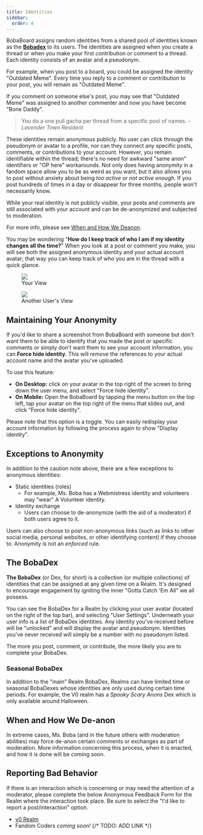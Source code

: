 ```yaml
---
title: Identities
sidebar:
  order: 4
---
```



BobaBoard assigns random identities from a shared pool of identities known as
the [**Bobadex**](#the-bobadex) to its users. The identities are assigned when
you create a thread or when you make your first contribution or comment to a
thread. Each identity consists of an avatar and a pseudonym.

For example, when you post to a board, you could be assigned the identity
"Outdated Meme". Every time you reply to a comment or contribution to your post,
you will remain as "Outdated Meme".

If you comment on someone else's post, you may see that "Outdated Meme" was
assigned to another commenter and now you have become "Bone Daddy".

<blockquote>
You do a one pull gacha per thread from a specific pool of names.
  <cite>
	  - Lavender Town Resident
	</cite>
</blockquote>

These identities remain anonymous publicly. No user can click through the
pseudonym or avatar to a profile, nor can they connect any specific posts,
comments, or contributions to your account. However, you remain identifiable
within the thread; there's no need for awkward "same anon" identifiers or "OP
here" workarounds. Not only does having anonymity in a fandom space allow you to
be as weird as you want, but it also allows you to post without anxiety about
being _too active_ or _not active enough_. If you post hundreds of times in a
day or disappear for three months, people won't necessarily know.

<Aside type="caution">

While your real identity is not publicly visible, your posts and comments are
still associated with your account and can be de-anonymized and subjected to
moderation.

For more info, please see [When and How We Deanon](#when-and-how-we-deanon).

</Aside>

You may be wondering "**How do I keep track of who I am if my identity changes
all the time?**" When you look at a post or comment you make, you will see both
the assigned anonymous identity and your actual account avatar; that way you can
keep track of who you are in the thread with a quick glance.

<figure><img src="../../../../assets/img/userguide/youridentity.png" />
<figcaption>Your View</figcaption>
</figure>

<figure><img src="../../../../assets/img/userguide/otherusers.png" />
<figcaption>Another User's View</figcaption>
</figure>

## Maintaining Your Anonymity

If you'd like to share a screenshot from BobaBoard with someone but don't want
them to be able to identify that you made the post or specific comments or
simply don't want them to see your account information, you can **Force hide
identity**. This will _remove_ the references to your actual account name and
the avatar you've uploaded.

To use this feature:

- **On Desktop:** click on your avatar in the top right of the screen to bring
  down the user menu, and select "Force hide identity".
- **On Mobile:** Open the BobaBoard by tapping the menu button on the top left,
  tap your avatar on the top right of the menu that slides out, and click "Force
  hide identity".

Please note that this option is a toggle. You can easily redisplay your account
information by following the process again to show "Display identity".

## Exceptions to Anonymity

In addition to the caution note above, there are a few exceptions to anonymous
identities:

- Static identities (roles)
  - For example, Ms. Boba has a Webmistress identity and volunteers may "wear" A
    Volunteer identity.
- Identity exchange
  - Users can choose to de-anonymize (with the aid of a moderator) if both users
    agree to it.

Users can also choose to post non-anonymous links (such as links to other social
media, personal websites, or other identifying content) if they choose to.
Anonymity is not an _enforced_ rule.

## The BobaDex

**The BobaDex** (or Dex, for short) is a collection (or multiple collections) of
identities that can be assigned at any given time on a Realm. It's designed to
encourage engagement by igniting the inner "Gotta Catch 'Em All" we all possess.

You can see the BobaDex for a Realm by clicking your user avatar (located on the
right of the top bar), and selecting "User Settings". Underneath your user info
is a list of BobaDex identities. Any identity you've received before will be
"unlocked" and will display the avatar and pseudonym. Identities you've never
received will simply be a number with no pseudonym listed.

The more you post, comment, or contribute, the more likely you are to complete
your BobaDex.

### Seasonal BobaDex

In addition to the "main" Realm BobaDex, Realms can have limited time or
seasonal BobaDexes whose identities are only used during certain time periods.
For example, the V0 realm has a _Spooky Scary Anons_ Dex which is only available
around Halloween.

## When and How We De-anon

In extreme cases, Ms. Boba (and in the future others with moderation abilities)
may force de-anon certain comments or exchanges as part of moderation. More
information concerning this process, when it is enacted, and how it is done will
be coming soon.

## Reporting Bad Behavior

If there is an interaction which is concerning or may need the attention of a
moderator, please complete the below Anonymous Feedback Form for the Realm where
the interaction took place. Be sure to select the "I'd like to report a
post/interaction" option.

- [v0 Realm](https://docs.google.com/forms/d/e/1FAIpQLSfyMENg9eDNmRj-jIvIG5_ElJFwpGZ_VPvzAskarqu5kf0MSA/viewform)
- Fandom Coders _coming soon!_ {/* TODO: ADD LINK */}
